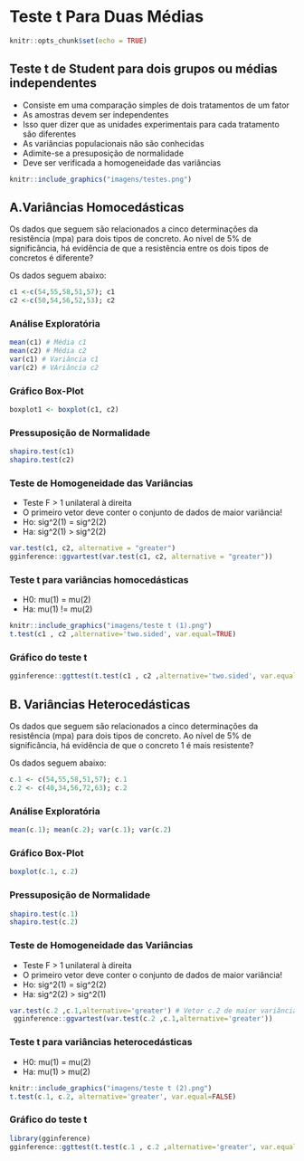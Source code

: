 # Teste t Para Duas Médias

```r
knitr::opts_chunk$set(echo = TRUE)
```

## Teste t de Student para dois grupos ou médias independentes

- Consiste em uma comparação simples de dois tratamentos de um fator
- As amostras devem ser independentes
- Isso quer dizer que as unidades experimentais para cada tratamento são diferentes
- As variâncias populacionais não são conhecidas
- Adimite-se a presuposição de normalidade
- Deve ser verificada a homogeneidade das variâncias

```r
knitr::include_graphics("imagens/testes.png")
```

## A.Variâncias Homocedásticas

Os dados que seguem são relacionados a cinco determinações da resistência (mpa) para dois tipos de concreto.
Ao nível de 5% de significância, há evidência de que a resistência entre os dois tipos de concretos é diferente?

Os dados seguem abaixo:

```r
c1 <-c(54,55,58,51,57); c1
c2 <-c(50,54,56,52,53); c2
```

### Análise Exploratória

```r
mean(c1) # Média c1
mean(c2) # Média c2
var(c1) # Variância c1
var(c2) # VAriância c2
```

### Gráfico Box-Plot

```r
boxplot1 <- boxplot(c1, c2)
```

### Pressuposição de Normalidade

```r
shapiro.test(c1)
shapiro.test(c2)
```

### Teste de Homogeneidade das Variâncias

- Teste F > 1 unilateral à direita
- O primeiro vetor deve conter o conjunto de dados de maior variância!
- Ho: sig^2(1) = sig^2(2)
- Ha: sig^2(1) > sig^2(2)

```r
var.test(c1, c2, alternative = "greater")
gginference::ggvartest(var.test(c1, c2, alternative = "greater"))
```

### Teste t para variâncias homocedásticas

- H0: mu(1)  = mu(2)
- Ha: mu(1) != mu(2)

```r
knitr::include_graphics("imagens/teste t (1).png")
t.test(c1 , c2 ,alternative='two.sided', var.equal=TRUE)
```

### Gráfico do teste t

```r
gginference::ggttest(t.test(c1 , c2 ,alternative='two.sided', var.equal=TRUE))
```

## B. Variâncias Heterocedásticas

Os dados que seguem são relacionados a cinco determinações da resistência (mpa) para dois tipos de concreto.
Ao nível de 5% de significância, há evidência de que o concreto 1 é mais resistente?

Os dados seguem abaixo:

```r
c.1 <- c(54,55,58,51,57); c.1
c.2 <- c(40,34,56,72,63); c.2
```

### Análise Exploratória

```r
mean(c.1); mean(c.2); var(c.1); var(c.2)
```

### Gráfico Box-Plot

```r
boxplot(c.1, c.2)
```

### Pressuposição de Normalidade

```r
shapiro.test(c.1)
shapiro.test(c.2)
```

### Teste de Homogeneidade das Variâncias

- Teste F > 1 unilateral à direita
- O primeiro vetor deve conter o conjunto de dados de maior variância!
- Ho: sig^2(1) = sig^2(2)
- Ha: sig^2(2) > sig^2(1)

```r
var.test(c.2 ,c.1,alternative='greater') # Vetor c.2 de maior variância
 gginference::ggvartest(var.test(c.2 ,c.1,alternative='greater'))
```

### Teste t para variâncias heterocedásticas

- H0: mu(1) = mu(2)
- Ha: mu(1) > mu(2)

```r
knitr::include_graphics("imagens/teste t (2).png")
t.test(c.1, c.2, alternative='greater', var.equal=FALSE)
```

### Gráfico do teste t

```r
library(gginference)
gginference::ggttest(t.test(c.1 , c.2 ,alternative='greater', var.equal=TRUE))
```